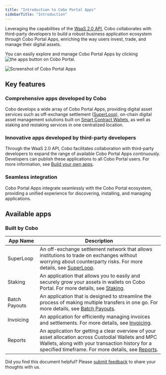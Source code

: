 ```yaml
---
title: "Introduction to Cobo Portal Apps"
sidebarTitle: "Introduction"
---
```

Leveraging the capabilities of the [WaaS 2.0 API](https://www.cobo.com/developers/v2/guides/overview/introduction), Cobo collaborates with third-party developers to build a robust business application ecosystem through Cobo Portal Apps, enriching the way users invest, trade, and manage their digital assets.

You can easily explore and manage Cobo Portal Apps by clicking <img src="/en/images/common/icon_apps.svg" className="icon" alt="the apps button"></img> on Cobo Portal.

<img src="/en/images/portal-apps/apps-overview.png" className="screenshot_full_screen" alt="Screenshot of Cobo Portal Apps" />

## Key features

### Comprehensive apps developed by Cobo
Cobo develops a wide array of Cobo Portal Apps, providing digital asset services such as off-exchange settlement (<a href="/en/apps/superloop/introduction">SuperLoop</a>), on-chain digital asset management solutions built on [Smart Contract Wallets](/en/portal/smart-contract-wallets), as well as staking and restaking services in one centralized location.

### Innovative apps developed by third-party developers
Through the WaaS 2.0 API, Cobo facilitates collaboration with third-party developers to expand the range of available Cobo Portal Apps continuously. Developers can publish these applications to all Cobo Portal users. For more information, see [Build your own apps](/en/portal/portal-apps/build).

### Seamless integration
Cobo Portal Apps integrate seamlessly with the Cobo Portal ecosystem, providing a unified experience for discovering, installing, and managing applications.

## Available apps

### Built by Cobo

| App Name | Description |
| -------- | ----------- |
| SuperLoop | An off-exchange settlement network that allows institutions to trade on exchanges without worrying about counterparty risks. For more details, see [SuperLoop](/en/apps/superloop/introduction). |
| Staking | An application that allows you to easily and securely grow your assets in wallets on Cobo Portal. For more details, see [Staking](/en/apps/staking/introduction). |
| Batch Payouts | An application that is designed to streamline the process of making multiple transfers in one go. For more details, see [Batch Payouts](/en/apps/batch-payouts/introduction). |
| Invoicing | An application for efficiently managing invoices and settlements. For more details, see [Invoicing](/en/apps/invoicing/introduction). |
| Reports | An application for getting a clear overview of your asset allocation across Custodial Wallets and MPC Wallets, along with your transaction history for a specified timeframe. For more details, see [Reports](/en/apps/reports/introduction). |


<Tip>Did you find this document helpful? Please [submit feedback](https://forms.zohopublic.com/cobo/form/DocumentFeedbackForm/formperma/QvLOhxJv1_JMsJ-1dleZ8Itb_7rzN-LtgvsDdxosoVI) to share your thoughts with us.</Tip>